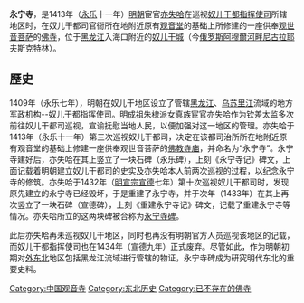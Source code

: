{{unreferenced|time=2014-01-12T05:01:28+00:00}}
'''永宁寺'''，是1413年（[[永乐|永乐]]十一年）[[明朝|明朝]]宦官[[亦失哈|亦失哈]]在巡视[[奴儿干都指挥使司|奴儿干都指挥使司]]所辖地区时，在奴儿干都司官衙所在地附近原有[[观音堂|观音堂]]的基础上所修建的一座供奉[[观世音|观世音]][[菩萨|菩萨]]的[[佛寺|佛寺]]，位于[[黑龙江|黑龙江]]入海口附近的[[奴儿干城|奴儿干城]]（今[[俄罗斯|俄罗斯]][[阿穆爾河畔尼古拉耶夫斯克|阿穆爾河畔尼古拉耶夫斯克]]特林）。

==歷史==
1409年（永乐七年），明朝在奴儿干地区设立了管辖[[黑龙江|黑龙江]]、[[乌苏里江|乌苏里江]]流域的地方军政机构--奴儿干都指挥使司。[[明成祖|明成祖]]朱棣派[[女真族|女真族]]宦官亦失哈作为钦差太监多次前往奴儿干都司巡视，宣谕抚慰当地人民，以便加强对这一地区的管理。亦失哈于1413年（永乐十一年）第三次巡视奴儿干都司，决定在该都司治所所在地附近原有观音堂的基础上修建一座供奉观世音菩萨的[[佛教|佛教]][[寺庙|寺庙]]，并命名为“永宁寺”。永宁寺建好后，亦失哈在其上竖立了一块石碑（永乐碑），上刻《永宁寺记》碑文，上面记载着明朝建立奴儿干都司的史实及亦失哈本人前两次巡视的过程，以纪念永宁寺的修筑。亦失哈于1432年（[[明宣宗|明宣宗]][[宣德|宣德]]七年）第十次巡视奴儿干都司时，发现原先建立的永宁寺已经毁坏，于是重建了永宁寺，并于次年（1433年）在其上再次竖立了一块石碑（宣德碑），上刻《重建永宁寺记》碑文，记载了重建永宁寺等情况。亦失哈所立的这两块碑被合称为[[永宁寺碑|永宁寺碑]]。

此后亦失哈再未巡视奴儿干地区，同时也再没有明朝官方人员巡视该地区的记载，而奴儿干都指挥使司也在1434年（宣德九年）正式废弃。尽管如此，作为明朝初期对[[外东北|外东北]]地区包括黑龙江流域进行管辖的物证，永宁寺碑成为研究明代东北的重要史料。

[[Category:中国观音寺|Category:中国观音寺]]
[[Category:东北历史|Category:东北历史]]
[[Category:已不存在的佛寺|Category:已不存在的佛寺]]